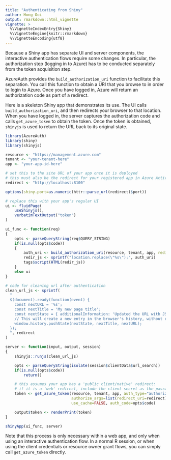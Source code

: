 ```yaml
---
title: "Authenticating from Shiny"
author: Hong Ooi
output: rmarkdown::html_vignette
vignette: >
  %\VignetteIndexEntry{Shiny}
  %\VignetteEngine{knitr::rmarkdown}
  %\VignetteEncoding{utf8}
---
```


Because a Shiny app has separate UI and server components, the interactive authentication flows require some changes. In particular, the authorization step (logging in to Azure) has to be conducted separately from the token acquisition step.

AzureAuth provides the `build_authorization_uri` function to facilitate this separation. You call this function to obtain a URI that you browse to in order to login to Azure. Once you have logged in, Azure will return an authorization code as part of a redirect.

Here is a skeleton Shiny app that demonstrates its use. The UI calls `build_authorization_uri`, and then redirects your browser to that location. When you have logged in, the server captures the authorization code and calls `get_azure_token` to obtain the token. Once the token is obtained, `shinyjs` is used to return the URL back to its original state.

```r
library(AzureAuth)
library(shiny)
library(shinyjs)

resource <- "https://management.azure.com"
tenant <- "your-tenant-here"
app <- "your-app-id-here"

# set this to the site URL of your app once it is deployed
# this must also be the redirect for your registered app in Azure Active Directory
redirect <- "http://localhost:8100"

options(shiny.port=as.numeric(httr::parse_url(redirect)$port))

# replace this with your app's regular UI
ui <- fluidPage(
    useShinyjs(),
    verbatimTextOutput("token")
)

ui_func <- function(req)
{
    opts <- parseQueryString(req$QUERY_STRING)
    if(is.null(opts$code))
    {
        auth_uri <- build_authorization_uri(resource, tenant, app, redirect_uri=redirect)
        redir_js <- sprintf("location.replace(\"%s\");", auth_uri)
        tags$script(HTML(redir_js))
    }
    else ui
}

# code for cleaning url after authentication
clean_url_js <- sprintf(
  "
  $(document).ready(function(event) {
    const nextURL = '%s';
    const nextTitle = 'My new page title';
    const nextState = { additionalInformation: 'Updated the URL with JS' };
    // This will create a new entry in the browser's history, without reloading
    window.history.pushState(nextState, nextTitle, nextURL);
  });
  ", redirect
)

server <- function(input, output, session)
{
    shinyjs::runjs(clean_url_js)

    opts <- parseQueryString(isolate(session$clientData$url_search))
    if(is.null(opts$code))
        return()

    # this assumes your app has a 'public client/native' redirect:
    # if it is a 'web' redirect, include the client secret as the password argument
    token <- get_azure_token(resource, tenant, app, auth_type="authorization_code",
                             authorize_args=list(redirect_uri=redirect),
                             use_cache=FALSE, auth_code=opts$code)

    output$token <- renderPrint(token)
}

shinyApp(ui_func, server)
```

Note that this process is only necessary within a web app, and only when using an interactive authentication flow. In a normal R session, or when using the client credentials or resource owner grant flows, you can simply call `get_azure_token` directly.

